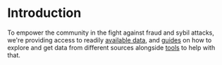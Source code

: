# Introduction

To empower the community in the fight against fraud and sybil attacks, we're providing access to readily [available data](/downloads/grant_rounds), and [guides](/guides/deSoc_graphQL_data) on how to explore and get data from different sources alongside [tools](/tools) to help with that.